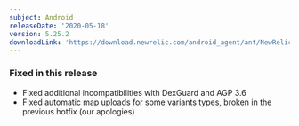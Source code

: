 ```yaml
---
subject: Android
releaseDate: '2020-05-18'
version: 5.25.2
downloadLink: 'https://download.newrelic.com/android_agent/ant/NewRelic_Android_Agent_5.25.2.zip'
---
```


### Fixed in this release

* Fixed additional incompatibilities with DexGuard and AGP 3.6
* Fixed automatic map uploads for some variants types, broken in the previous hotfix (our apologies)
